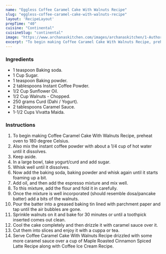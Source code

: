 ---
name: "Eggless Coffee Caramel Cake With Walnuts Recipe"
slug: "eggless-coffee-caramel-cake-with-walnuts-recipe"
layout: 'RecipeLayout'
prepTime: "40"
cuisine: "Continental"
cuisineSlug: "continental"
image: "https://www.archanaskitchen.com/images/archanaskitchen/1-Author/sindhu/Coffee_Caramel_Cake_with_Walnuts_1600.jpg"
excerpt: "To begin making Coffee Caramel Cake With Walnuts Recipe, preheat oven to 180 degree Celsius"
---

### Ingredients

- 1 teaspoon Baking soda.
- 1 Cup Sugar.
- 1 teaspoon Baking powder.
- 2 tablespoons Instant Coffee Powder.
- 1/2 Cup Sunflower Oil.
- 1/2 Cup Walnuts - Chopped.
- 250 grams Curd (Dahi / Yogurt).
- 2 tablespoons Caramel Sauce.
- 1-1/2 Cups Vivatta Maida.

### Instructions

1. To begin making Coffee Caramel Cake With Walnuts Recipe, preheat oven to 180 degree Celsius.
1. Also mix the instant coffee powder with about a 1/4 cup of hot water until it dissolves.
1. Keep aside.
1. In a large bowl, take yogurt/curd and add sugar.
1. Whisk well until it dissolves.
1. Now add the baking soda, baking powder and whisk again until it starts foaming up a bit.
1. Add oil, and then add the espresso mixture and mix well.
1. To this mixture, add the flour and fold it in carefully.
1. Once the mixture is well incorporated (should resemble dosa/pancake batter) add a bits of the walnuts.
1. Pour the batter into a greased baking tin lined with parchment paper and tap until the air bubbles are gone.
1. Sprinkle walnuts on it and bake for 30 minutes or until a toothpick inserted comes out clean.
1. Cool the cake completely and then drizzle it with caramel sauce over it.
1. Cut them into slices and enjoy it with a cuppa or tea.
1. Serve Coffee Caramel Cake With Walnuts Recipe drizzled with some more caramel sauce over a cup of Maple Roasted Cinnamon Spiced Latte Recipe along with Coffee Ice Cream Recipe.
